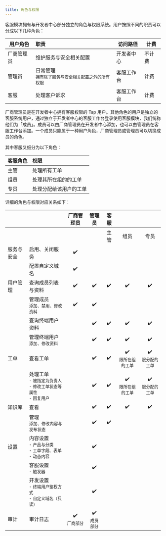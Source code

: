 ```yaml
---
title: 角色与权限
---
```


客服模块拥有与开发者中心部分独立的角色与权限系统。用户按照不同的职责可以分成以下几种角色：

| 用户角色   | 职责                                                                 | 访问路径   | 计费   |
| ---------- | :------------------------------------------------------------------- | ---------- | ------ |
| 厂商管理员 | 维护服务与安全相关配置                                               | 开发者中心 | 不计费 |
| 管理员     | 日常管理<br/><small>拥有除了服务与安全相关配置之外的所有权限</small> | 客服工作台 | 计费   |
| 客服       | 处理客户诉求                                                         | 客服工作台 | 计费   |

厂商管理员是在开发者中心拥有客服权限的 Tap 用户。其他角色的用户是独立的客服系统用户，通过独立于开发者中心的客服工作台登录使用客服模块，我们统称他们为「成员」。成员可以由厂商管理员在开发者中心添加，也可以由管理员在客服工作台添加。一个成员只能属于一种用户角色，厂商管理员或管理员可以切换成员的角色。

其中客服又细分为以下角色：

| 客服角色 | 权限                   |
| -------- | :--------------------- |
| 主管     | 处理所有工单           |
| 组员     | 处理其所在组的的工单   |
| 专员     | 处理分配给该用户的工单 |

详细的角色与权限对应关系如下：

|            |                                                                                      |           厂商管理员           |             管理员             | 客服 |                                      |                                    |
| ---------- | ------------------------------------------------------------------------------------ | :----------------------------: | :----------------------------: | :--: | :----------------------------------: | :--------------------------------: |
|            |                                                                                      |                                |                                | 主管 |                 组员                 |                专员                |
| 服务与安全 | 启用、关闭服务                                                                       |               ✔️               |                                |      |                                      |                                    |
|            | 配置自定义域名                                                                       |               ✔️               |                                |      |                                      |                                    |
| 用户管理   | 查询成员列表与资料                                                                   |               ✔️               |               ✔️               |  ✔️  |                  ✔️                  |                 ✔️                 |
|            | 管理成员<br/><small>添加、禁用、修改资料</small>                                     |               ✔️               |               ✔️               |      |                                      |                                    |
|            | 查询终端用户资料                                                                     |                                |               ✔️               |  ✔️  |                  ✔️                  |                 ✔️                 |
|            | 管理终端用户<br/><small>添加、修改资料</small>                                       |                                |               ✔️               |  ✔️  |                  ✔️                  |                 ✔️                 |
| 工单       | 查看工单                                                                             |                                |               ✔️               |  ✔️  | ✔️<br/><small>限所在组的工单</small> | ✔️<br/><small>限分配的工单</small> |
|            | 处理工单<br/><small>- 被指定为负责人<br/>- 修改工单状态等属性<br/>- 回复用户</small> |                                |               ✔️               |  ✔️  | ✔️<br/><small>限所在组的工单</small> | ✔️<br/><small>限分配的工单</small> |
| 知识库     | 查看                                                                                 |                                |               ✔️               |  ✔️  |                  ✔️                  |                 ✔️                 |
|            | 管理<br/><small>添加、修改内容与发布状态</small>                                     |                                |               ✔️               |  ✔️  |                                      |                                    |
| 设置       | 内容设置<br/><small>- 产品与分类<br/>- 工单字段、表单<br/>- 动态内容</small>         |                                |               ✔️               |      |                                      |                                    |
|            | 客服设置<br/><small>- 触发器</small>                                                 |                                |               ✔️               |      |                                      |                                    |
|            | 开发设置<br/><small>- 终端用户鉴权方式<br/>- 自定义域名（只读）</small>              |                                |               ✔️               |      |                                      |                                    |
| 审计       | 审计日志                                                                             | ✔️<br/><small>厂商部分</small> | ✔️<br/><small>成员部分</small> |      |                                      |                                    |
